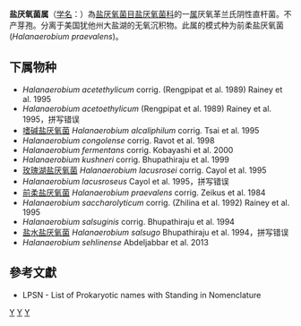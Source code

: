 {{Automatic taxobox
| taxon = Halanaerobium
| authority = Zeikus et al., 1983
| type species = 前柔盐厌氧菌<br>Halanaerobium praevalens
| type species authority = Zeikus et al. 1984
| synonyms =
* ''Haloanaerobium'' Zeikus et al. 1984
* ''Haloincola'' Zhilina et al. 1992
}}
'''盐厌氧菌属'''（[[学名|学名]]：{{lang|la|''Halanaerobium''}}）為[[盐厌氧菌目|盐厌氧菌目]][[盐厌氧菌科|盐厌氧菌科]]的一[[属|属]]厌氧革兰氏阴性直杆菌。不产芽孢。分离于美国犹他州大盐湖的无氧沉积物。此属的模式种为前柔盐厌氧菌(''Halanaerobium praevalens'')。

==下属物种==
* ''Halanaerobium acetethylicum'' corrig. (Rengpipat et al. 1989) Rainey et al. 1995
* ''Halanaerobium acetoethylicum'' (Rengpipat et al. 1989) Rainey et al. 1995，拼写错误
* [[嗜碱盐厌氧菌|嗜碱盐厌氧菌]] ''Halanaerobium alcaliphilum'' corrig. Tsai et al. 1995
* ''Halanaerobium congolense'' corrig. Ravot et al. 1998
* ''Halanaerobium fermentans'' corrig. Kobayashi et al. 2000
* ''Halanaerobium kushneri'' corrig. Bhupathiraju et al. 1999
* [[玫瑰湖盐厌氧菌|玫瑰湖盐厌氧菌]] ''Halanaerobium lacusrosei'' corrig. Cayol et al. 1995
* ''Halanaerobium lacusroseus'' Cayol et al. 1995，拼写错误
* [[前柔盐厌氧菌|前柔盐厌氧菌]] ''Halanaerobium praevalens'' corrig. Zeikus et al. 1984
* ''Halanaerobium saccharolyticum'' corrig. (Zhilina et al. 1992) Rainey et al. 1995
* ''Halanaerobium salsuginis'' corrig. Bhupathiraju et al. 1994
* [[盐水盐厌氧菌|盐水盐厌氧菌]] ''Halanaerobium salsugo'' Bhupathiraju et al. 1994，拼写错误
* ''Halanaerobium sehlinense'' Abdeljabbar et al. 2013

==參考文獻==
{{reflist}}
* LPSN - List of Prokaryotic names with Standing in Nomenclature

{{taxonbar}}

[[Category:革兰氏阴性菌|Y]]
[[Category:_盐厌氧菌科|Y]]
[[Category:1983年描述的分类群|Y]]